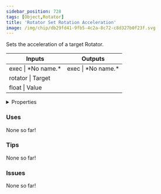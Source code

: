 ```yaml
---
sidebar_position: 728
tags: [Object,Rotator]
title: 'Rotator Set Rotation Acceleration'
image: /img/chip/db29fd41-9fb5-4c2a-8c72-c8d327b0f23f.svg
---
```


Sets the acceleration of a target Rotator.



<IChip uuid="db29fd41-9fb5-4c2a-8c72-c8d327b0f23f"/>

<table><thead><tr><th>Inputs</th><th>Outputs</th></tr></thead><tbody><tr><td>exec | *No name.*</td><td>exec | *No name.*</td></tr><tr><td>rotator | Target</td><td /></tr><tr><td>float | Value</td><td /></tr></tbody></table>

<details>
  <summary>Properties</summary>
  <div>
    <div>
    <table>
      <tbody>
        <tr>
          <td>Is beta required?</td>
          <td>No</td>
        </tr>
        <tr>
          <td>Is chip a trolling risk?</td>
          <td>No</td>
        </tr>
        <tr>
          <td>Is chip a role assignment risk?</td>
          <td>No</td>
        </tr>
        <tr>
          <td>Chip UUID</td>
          <td>db29fd41-9fb5-4c2a-8c72-c8d327b0f23f</td>
        </tr>
        <tr>
          <td>Room availability</td>
          <td>Available everywhere</td>
        </tr>
      </tbody>
    </table>
    </div>
  </div>
</details>

### Uses

None so far!

### Tips

None so far!

### Issues

None so far!